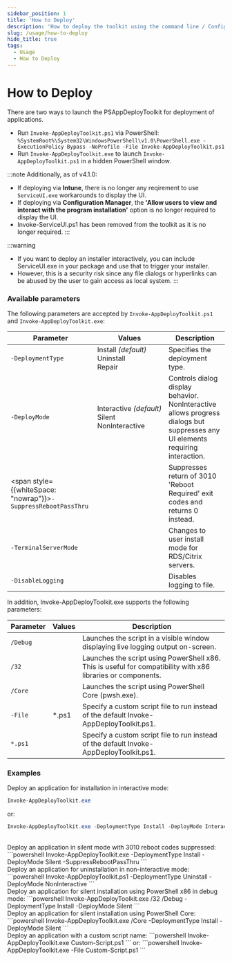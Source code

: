 ```yaml
---
sidebar_position: 1
title: 'How to Deploy'
description: 'How to deploy the toolkit using the command line / ConfigMgr / Intune.'
slug: /usage/how-to-deploy
hide_title: true
tags:
  - Usage
  - How to Deploy
---
```


# How to Deploy

There are two ways to launch the PSAppDeployToolkit for deployment of applications.

- Run `Invoke-AppDeployToolkit.ps1` via PowerShell:
`%SystemRoot%\System32\WindowsPowerShell\v1.0\PowerShell.exe -ExecutionPolicy Bypass -NoProfile -File Invoke-AppDeployToolkit.ps1`
- Run `Invoke-AppDeployToolkit.exe` to launch `Invoke-AppDeployToolkit.ps1` in a hidden PowerShell window.

:::note
Additionally, as of v4.1.0:
- If deploying via **Intune**, there is no longer any reqirement to use `ServiceUI.exe` workarounds to display the UI.
- If deploying via **Configuration Manager**, the **'Allow users to view and interact with the program installation'** option is no longer required to display the UI.
- Invoke-ServiceUI.ps1 has been removed from the toolkit as it is no longer required.
:::

:::warning
- If you want to deploy an installer interactively, you can include ServiceUI.exe in your package and use that to trigger your installer.
- However, this is a security risk since any file dialogs or hyperlinks can be abused by the user to gain access as local system.
:::

### Available parameters

The following parameters are accepted by `Invoke-AppDeployToolkit.ps1` and `Invoke-AppDeployToolkit.exe`:

| Parameter | Values | Description |
| --------- | ------ | ----------- |
| `-DeploymentType`| Install&nbsp;*(default)*<br/>Uninstall<br/>Repair | Specifies the deployment type. |
| `-DeployMode` | Interactive&nbsp;*(default)*<br/>Silent<br/>NonInteractive | Controls dialog display behavior. NonInteractive allows progress dialogs but suppresses any UI elements requiring interaction. |
| <span style={{whiteSpace: "nowrap"}}>`-SuppressRebootPassThru`</span> | | Suppresses return of 3010 'Reboot Required' exit codes and returns 0 instead. |
| `-TerminalServerMode` | | Changes to user install mode for RDS/Citrix servers. |
| `-DisableLogging` | | Disables logging to file. |

In addition, Invoke-AppDeployToolkit.exe supports the following parameters:

| Parameter | Values | Description |
| --------- | ------ | ----------- |
| `/Debug` | | Launches the script in a visible window displaying live logging output on-screen. |
| `/32` | | Launches the script using PowerShell x86. This is useful for compatibility with x86 libraries or components. |
| `/Core` | | Launches the script using PowerShell Core (pwsh.exe). |
| `-File` | *.ps1 | Specify a custom script file to run instead of the default Invoke-AppDeployToolkit.ps1. |
| `*.ps1` | | Specify a custom script file to run instead of the default Invoke-AppDeployToolkit.ps1. |

### Examples

Deploy an application for installation in interactive mode:
```powershell
Invoke-AppDeployToolkit.exe
```
or:
```powershell
Invoke-AppDeployToolkit.exe -DeploymentType Install -DeployMode Interactive
```
<br/>
Deploy an application in silent mode with 3010 reboot codes suppressed:
```powershell
Invoke-AppDeployToolkit.exe -DeploymentType Install -DeployMode Silent -SuppressRebootPassThru
```
<br/>
Deploy an application for uninstallation in non-interactive mode:
```powershell
Invoke-AppDeployToolkit.ps1 -DeploymentType Uninstall -DeployMode NonInteractive
```
<br/>
Deploy an application for silent installation using PowerShell x86 in debug mode:
```powershell
Invoke-AppDeployToolkit.exe /32 /Debug -DeploymentType Install -DeployMode Silent
```
<br/>
Deploy an application for silent installation using PowerShell Core:
```powershell
Invoke-AppDeployToolkit.exe /Core -DeploymentType Install -DeployMode Silent
```
<br/>
Deploy an application with a custom script name:
```powershell
Invoke-AppDeployToolkit.exe Custom-Script.ps1
```
or:
```powershell
Invoke-AppDeployToolkit.exe -File Custom-Script.ps1
```
